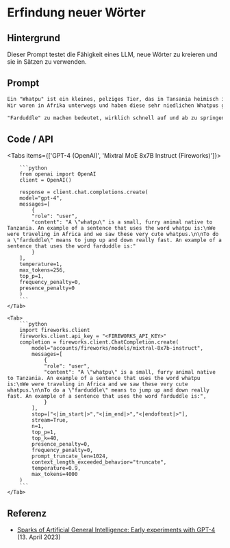 # Erfindung neuer Wörter


## Hintergrund

Dieser Prompt testet die Fähigkeit eines LLM, neue Wörter zu kreieren und sie in Sätzen zu verwenden.

## Prompt

```markdown
Ein "Whatpu" ist ein kleines, pelziges Tier, das in Tansania heimisch ist. Ein Beispiel für einen Satz, der das Wort Whatpu verwendet, ist:
Wir waren in Afrika unterwegs und haben diese sehr niedlichen Whatpus gesehen.

"Farduddle" zu machen bedeutet, wirklich schnell auf und ab zu springen. Ein Beispiel für einen Satz, der das Wort Farduddle verwendet, ist:
```

## Code / API

<Tabs items={['GPT-4 (OpenAI)', 'Mixtral MoE 8x7B Instruct (Fireworks)']}>
    <Tab>
  
        ```python
        from openai import OpenAI
        client = OpenAI()

        response = client.chat.completions.create(
        model="gpt-4",
        messages=[
            {
            "role": "user",
            "content": "A \"whatpu\" is a small, furry animal native to Tanzania. An example of a sentence that uses the word whatpu is:\nWe were traveling in Africa and we saw these very cute whatpus.\n\nTo do a \"farduddle\" means to jump up and down really fast. An example of a sentence that uses the word farduddle is:"
            }
        ],
        temperature=1,
        max_tokens=256,
        top_p=1,
        frequency_penalty=0,
        presence_penalty=0
        )
        ```
    </Tab>

    <Tab>
        ```python
        import fireworks.client
        fireworks.client.api_key = "<FIREWORKS_API_KEY>"
        completion = fireworks.client.ChatCompletion.create(
            model="accounts/fireworks/models/mixtral-8x7b-instruct",
            messages=[
                {
                "role": "user",
                "content": "A \"whatpu\" is a small, furry animal native to Tanzania. An example of a sentence that uses the word whatpu is:\nWe were traveling in Africa and we saw these very cute whatpus.\n\nTo do a \"farduddle\" means to jump up and down really fast. An example of a sentence that uses the word farduddle is:",
                }
            ],
            stop=["<|im_start|>","<|im_end|>","<|endoftext|>"],
            stream=True,
            n=1,
            top_p=1,
            top_k=40,
            presence_penalty=0,
            frequency_penalty=0,
            prompt_truncate_len=1024,
            context_length_exceeded_behavior="truncate",
            temperature=0.9,
            max_tokens=4000
        )
        ```
    </Tab>

</Tabs>

## Referenz

- [Sparks of Artificial General Intelligence: Early experiments with GPT-4](https://www.promptingguide.ai/techniques/fewshot) (13. April 2023)
